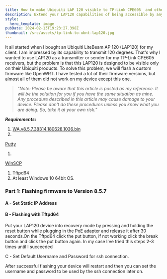 ```yaml
---
title: How to make Ubiquiti LAP 120 visible to TP-Link CPE605  and other brand?
description: Extend your LAP120 capabilities of being accessible by any other 5GHZ devices
style:
  hero_template: image
pubDate: 2024-02-13T19:23:27.398Z
thumbnail: /src/assets/tp-link-to-ubnt-lap120.jpg
---
```

It all started when I bought an Ubiquiti LiteBeam AP 120 (LAP120) for my client. I am impressed by its capability to transmit 120 degrees. That's why I wanted to use LAP120 as a transmitter or sender for my TP-Link CPE605 receivers, but the problem is that this LAP120 is designed to be visible only on their Ubiquiti products. To solve this problem, we will flash a custom firmware like OpenWRT. I have tested a lot of their firmware versions, but almost all of them did not work on my device except this one.

> _"Note: Please be aware that this article is posted as my reference. It will be the solution for you if you have the same situation as mine. Any procedure described in this article may cause damage to your device. Please don't do these procedures unless you know what you are doing. So, take it at your own risk."_

***Requirements:***

1. [WA.v8.5.7.38314.180628.1036.bin](WA.v8.5.7.38314.180628.1036.bin)
1. 


[Putty](https://the.earth.li/~sgtatham/putty/latest/w64/putty.exe)

1. 


[WinSCP](https://winscp.net/download/WinSCP-6.3.2-Setup.exe/download)

1. Tftpd64
1. At least Windows 10 64bit OS.

### **Part 1: Flashing firmware to Version 8.5.7**

#### **A - Set Static IP Address**

#### **B - Flashing with Tftpd64**

Put your LAP120 device into recovery mode by pressing and holding the reset button while plugging in the PoE adapter and release it after 30 seconds.On the Tftpd64 click the put button, if not working click the break button and click the put button again. In my case I've tried this steps 2-3 times until I succeeded

C - Set Default Username and Password for ssh connection.

After successful flashing your device will restart and then you can set the username and password to be used by the ssh connection later on.
